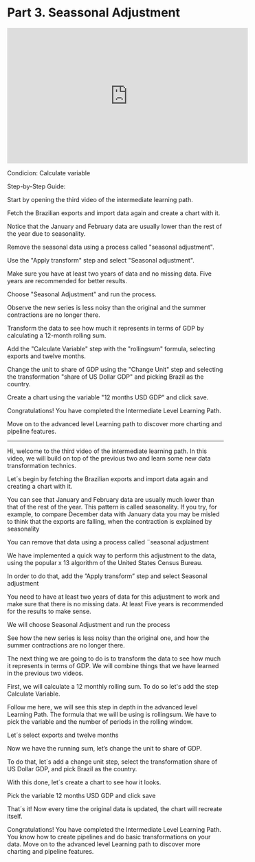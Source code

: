 # Part 3. Seassonal Adjustment

<iframe width="560" height="315" src="https://www.youtube.com/embed/g_y0bJ0tCe4" title="YouTube video player" frameborder="0" allow="accelerometer; autoplay; clipboard-write; encrypted-media; gyroscope; picture-in-picture; web-share" allowfullscreen></iframe>

Condicion: Calculate variable

Step-by-Step Guide:

Start by opening the third video of the intermediate learning path.

Fetch the Brazilian exports and import data again and create a chart with it.

Notice that the January and February data are usually lower than the rest of the year due to seasonality.

Remove the seasonal data using a process called "seasonal adjustment".

Use the "Apply transform" step and select "Seasonal adjustment".

Make sure you have at least two years of data and no missing data. Five years are recommended for better results.

Choose "Seasonal Adjustment" and run the process.

Observe the new series is less noisy than the original and the summer contractions are no longer there.

Transform the data to see how much it represents in terms of GDP by calculating a 12-month rolling sum.

Add the "Calculate Variable" step with the "rollingsum" formula, selecting exports and twelve months.

Change the unit to share of GDP using the "Change Unit" step and selecting the transformation "share of US Dollar GDP" and picking Brazil as the country.

Create a chart using the variable "12 months USD GDP" and click save.

Congratulations! You have completed the Intermediate Level Learning Path.

Move on to the advanced level Learning path to discover more charting and pipeline features.


-----------------------------------------

Hi, welcome to the third video of the intermediate learning path. In this video, we will build on top of the previous two and learn some new data transformation technics. 

Let´s begin by fetching the Brazilian exports and import data again and creating a chart with it.

You can see that January and February data are usually much lower than that of the rest of the year. This pattern is called seasonality. If you try, for example, to compare December data with January data you may be misled to think that the exports are falling, when the contraction is explained by seasonality

You can remove that data using a process called ¨seasonal adjustment 

We have implemented a quick way to perform this adjustment to the data, using the popular x 13 algorithm of the United States Census Bureau. 

In order to do that, add the ”Apply transform” step and select Seasonal adjustment

You need to have at least two years of data for this adjustment to work and make sure that there is no missing data. At least Five years is recommended for the results to make sense.

We will choose Seasonal Adjustment and run the process

See how the new series is less noisy than the original one, and how the summer contractions are no longer there.

The next thing we are going to do is to transform the data to see how much it represents in terms of GDP. We will combine things that we have learned in the previous two videos.

First, we will calculate a 12 monthly rolling sum. To do so let's add the step Calculate Variable.

Follow me here, we will see this step in depth in the advanced level Learning Path. The formula that we will be using is rollingsum. We have to pick the variable and the number of periods in the rolling window.

Let´s select exports and twelve months

Now we have the running sum, let’s change the unit to share of GDP.

To do that, let´s add a change unit step, select the transformation share of US Dollar GDP, and pick Brazil as the country.

With this done, let´s create a chart to see how it looks.

Pick the variable 12 months USD GDP and click save

That´s it! Now every time the original data is updated, the chart will recreate itself.

Congratulations! You have completed the Intermediate Level Learning Path. You know how to create pipelines and do basic transformations on your data. Move on to the advanced level Learning path to discover more charting and pipeline features. 





